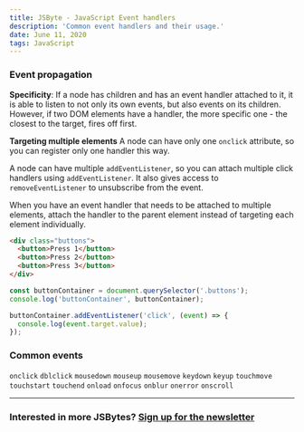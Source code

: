 ```yaml
---
title: JSByte - JavaScript Event handlers
description: 'Common event handlers and their usage.'
date: June 11, 2020
tags: JavaScript
---
```


### Event propagation

**Specificity**:
If a node has children and has an event handler attached to it, it is able to listen to not only its own events, but also events on its children.
However, if two DOM elements have a handler, the more specific one - the closest to the target, fires off first.

**Targeting multiple elements**
A node can have only one `onclick` attribute, so you can register only one handler this way.

A node can have multiple `addEventListener`, so you can attach multiple click handlers using `addEventListener`. It also gives access to `removeEventListener` to unsubscribe from the event.

When you have an event handler that needs to be attached to multiple elements, attach the handler to the parent element instead of targeting each element individually.

```html
<div class="buttons">
  <button>Press 1</button>
  <button>Press 2</button>
  <button>Press 3</button>
</div>
```

```javascript
const buttonContainer = document.querySelector('.buttons');
console.log('buttonContainer', buttonContainer);

buttonContainer.addEventListener('click', (event) => {
  console.log(event.target.value);
});
```

### Common events

`onclick`
`dblclick`
`mousedown`
`mouseup`
`mousemove`
`keydown`
`keyup`
`touchmove`
`touchstart`
`touchend`
`onload`
`onfocus`
`onblur`
`onerror`
`onscroll`

---

### Interested in more JSBytes? [Sign up for the newsletter](https://tinyletter.com/shrutikapoor)
